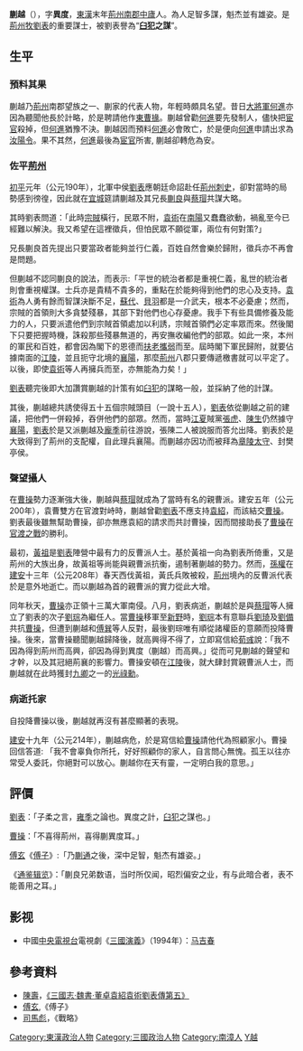 '''蒯越'''（{{bd|？||214年|catIdx=K蒯}}），字'''異度'''，[[東漢|東漢]]末年[[荊州|荊州]][[南郡|南郡]][[中廬|中廬]]人。為人足智多謀，魁杰並有雄姿。是[[荊州|荊州]][[州牧|牧]][[劉表|劉表]]的重要謀士，被劉表譽為“'''[[狐偃|臼犯]]之謀'''”。

==生平==
===預料其果===
蒯越乃[[荊州|荊州]]南郡望族之一、蒯家的代表人物，年輕時頗具名望。昔日[[大將軍|大將軍]][[何進|何進]]亦因為聽聞他長於計略，於是聘請他作[[東曹掾|東曹掾]]。蒯越曾勸[[何進|何進]]要先發制人，儘快把[[宦官|宦官]]殺掉，但[[何進|何進]]猶豫不決。蒯越因而預料[[何進|何進]]必會敗亡，於是便向[[何進|何進]]申請出求為[[汝陽|汝陽]][[縣令|令]]。果不其然，[[何進|何進]]最後為[[宦官|宦官]]所害, 蒯越卻轉危為安。

===佐平[[荊州|荊州]]===
[[初平_(年号)|初平]]元年（公元190年），北軍中侯[[劉表|劉表]]應朝廷命詔赴任[[荊州|荊州]][[刺史|刺史]]，卻對當時的局勢感到徬徨，因此就在[[宜城|宜城]]筵請蒯越及其兄長[[蒯良|蒯良]]與[[蔡瑁|蔡瑁]]共謀大略。

其時劉表問道：「此時[[宗賊|宗賊]]橫行，民眾不附，[[袁術|袁術]]在[[南陽|南陽]]又蠢蠢欲動，禍亂至今已經難以解決。我又希望在這裡徵兵，但怕民眾不願從軍，兩位有何對策?」

兄長蒯良首先提出只要當政者能夠並行仁義，百姓自然會樂於歸附，徵兵亦不再會是問題。

但蒯越不認同蒯良的說法，而表示:「平世的統治者都是重視仁義，亂世的統治者則會重視權謀。士兵亦是貴精不貴多的，重點在於能夠得到他們的忠心及支持。[[袁術|袁術]]為人勇有餘而智謀決斷不足，[[蘇代_(東漢)|蘇代]]、[[貝羽|貝羽]]都是一介武夫，根本不必憂慮；然而，宗賊的首領則大多貪婪殘暴，其部下對他們也心存憂慮。我手下有些具備修養及能力的人，只要派遣他們到宗賊首領處加以利誘，宗賊首領們必定率眾而來。然後閣下只要把握時機，誅殺那些殘暴無道的，再安撫收編他們的部眾。如此一來，本州的軍民和百姓，都會因為閣下的恩德而[[扶老攜弱|扶老攜弱]]而至。屆時閣下軍民歸附，就要佔據南面的[[江陵|江陵]]，並且扼守北境的[[襄陽|襄陽]]，那麼[[荊州|荊州]]八郡只要傳遞檄書就可以平定了。以後，即使[[袁術|袁術]]等人再擁兵而至，亦無能為力矣！」

[[劉表|劉表]]聽完後即大加讚賞蒯越的計策有如[[狐偃|臼犯]]的謀略一般，並採納了他的計謀。

其後，蒯越總共誘使得五十五個宗賊頭目（一說十五人），[[劉表|劉表]]依從蒯越之前的建議，把他們一併殺掉，吞併他們的部眾。然而，當時[[江夏|江夏]]賊黨[[張虎|張虎]]、[[陳生|陳生]]仍然據守[[襄陽|襄陽]]，[[劉表|劉表]]於是又派蒯越及[[龐季|龐季]]前往游說，張陳二人被說服而答允出降。劉表於是大致得到了荊州的支配權，自此理兵襄陽。而蒯越亦因功而被拜為[[章陵|章陵]][[太守|太守]]、封樊亭侯。

===聲望攝人===
在[[曹操|曹操]]勢力逐漸強大後，蒯越與[[蔡瑁|蔡瑁]]就成為了當時有名的親曹派。建安五年（公元200年），袁曹雙方在官渡對峙時，蒯越曾勸[[劉表|劉表]]不應支持[[袁紹|袁紹]]，而該結交[[曹操|曹操]]。劉表最後雖無幫助曹操，卻亦無應袁紹的請求而共討曹操，因而間接助長了[[曹操|曹操]]在[[官渡之戰|官渡之戰]]的勝利。

最初，[[黃祖|黃祖]]是[[劉表|劉表]]陣營中最有力的反曹派人士。基於黃祖一向為劉表所倚重，又是荊州的大族出身，故黃祖等尚能與親曹派抗衡，遏制著蒯越的勢力。然而，[[孫權|孫權]]在[[建安|建安]]十三年（公元208年）春天西伐黃祖，黃氏兵敗被殺，[[荊州|荊州]]境內的反曹派代表於是意外地逝亡。而以蒯越為首的親曹派的實力從此大增。

同年秋天，[[曹操|曹操]]亦正領十三萬大軍南侵。八月，劉表病逝，蒯越於是與[[蔡瑁|蔡瑁]]等人擁立了劉表的次子[[劉琮|劉琮]]為繼任人。當[[曹操|曹操]]移軍至[[新野|新野]]時，[[劉琮|劉琮]]本有意聯兵[[劉琦|劉琦]]及[[劉備|劉備]]共抗[[曹操|曹操]]，但遭到蒯越和[[傅巽|傅巽]]等人反對，最後劉琮唯有順從諸權臣的意願而投降曹操。後來，當曹操聽聞蒯越歸降後，就高興得不得了，立即寫信給[[荀彧|荀彧]]說：「我不因為得到荊州而高興，卻因為得到異度（蒯越）而高興。」從而可見蒯越的聲望和才幹，以及其冠絕荊襄的影響力。曹操安頓在[[江陵|江陵]]後，就大肆封賞親曹派人士，而蒯越就在此時獲封[[九卿|九卿]]之一的[[光祿勳|光祿勳]]。

===病逝托家===
自投降曹操以後，蒯越就再沒有甚麼顯著的表現。

[[建安|建安]]十九年（公元214年），蒯越病危，於是寫信給[[曹操|曹操]]請他代為照顧家小。曹操回信答道: 「我不會辜負你所托，好好照顧你的家人，自言問心無愧。孤王以往亦常受人委託，你絕對可以放心。蒯越你在天有靈，一定明白我的意思。」

== 評價 ==
[[劉表|劉表]]：「子柔之言，[[雍季|雍季]]之論也。異度之計，[[狐偃|臼犯]]之謀也。」

[[曹操|曹操]]：「不喜得荊州，喜得蒯異度耳。」

[[傅玄|傅玄]]《[[傅子|傅子]]》:「乃[[蒯通|蒯通]]之後，深中足智，魁杰有雄姿。」

《[[通鉴辑览|通鉴辑览]]》：「蒯良兄弟数语，当时所仅闻，昭烈偏安之业，有与此暗合者，表不能善用之耳。」

== 影视  ==
* 中國[[中国中央电视台|中央電視台]]電視劇《[[三国演义_(电视剧)|三國演義]]》（1994年）：[[马吉春|马吉春]]

== 參考資料  ==
*[[陳壽|陳壽]]，[[《三國志‧魏書‧董卓袁紹袁術劉表傳第五》|《三國志‧魏書‧董卓袁紹袁術劉表傳第五》]]
*[[傅玄|傅玄]],《傅子》
*[[司馬彪|司馬彪]]，《戰略》

[[Category:東漢政治人物|Category:東漢政治人物]]
[[Category:三國政治人物|Category:三國政治人物]]
[[Category:南漳人|Category:南漳人]]
[[Category:蒯姓|Y越]]